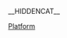 __HIDDENCAT__
{{WPSS-cat}}
{{Stub Category|article=[[平台游戏|平台游戏]]|newstub=platform-videogame-stub|category=平台游戏}}

[[Category:各类型电子游戏小作品|Platform]]